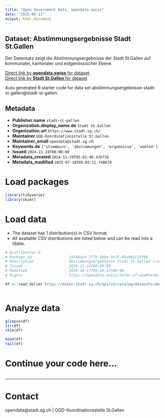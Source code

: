 ```yaml
---
title: "Open Government Data, opendata.swiss"
date: "2025-08-11"
output: html_document
---
```


## Dataset: Abstimmungsergebnisse Stadt St.Gallen

Der Datensatz zeigt die Abstimmungsergebnisse der Stadt St.Gallen auf kommunaler, kantonaler und eidgenössischer Ebene.

[Direct link by **opendata.swiss** for dataset](https://opendata.swiss/de/dataset/abstimmungsergebnisse-stadt-st-gallen)<br>
[Direct link by **Stadt St.Gallen** for dataset](https://daten.stadt.sg.ch/explore/dataset/abstimmungsergebnisse-stadt-st-gallen/)

Auto generated R starter code for data set abstimmungsergebnisse-stadt-st-gallen@stadt-st-gallen.

## Metadata

- **Publisher.name** `stadt-st-gallen`
- **Organization.display_name.de** `Stadt St.Gallen`
- **Organization.url** `https://www.stadt.sg.ch/`
- **Maintainer** `OGD-Koordinationsstelle St.Gallen`
- **Maintainer_email** `opendata@stadt.sg.ch`
- **Keywords.de** `['stimmburo', 'abstimmungen', 'ergebnisse', 'wahlen']`
- **Issued** `2024-11-24T00:00:00`
- **Metadata_created** `2024-11-29T05:01:40.470736`
- **Metadata_modified** `2025-07-18T05:03:11.748670`


# Load packages

```r

library(tidyverse)
library(skimr)

```

# Load data

-   The dataset has 1 distribution(s) in CSV format.
-   All available CSV distributions are listed below and can be read into a tibble.

```r

# Distribution 0
# Package_id               : 1df44ac9-7f7b-4bbe-9e75-89e981c25f96
# Description              : Abstimmungsergebnisse Stadt St.Gallen (csv)
# Issued                   : 2024-11-24T00:00:00
# Modified                 : 2024-10-17T09:26:17+00:00
# Rights                   : https://opendata.swiss/terms-of-use#terms_by

df <- read_delim('https://daten.stadt.sg.ch/api/v2/catalog/datasets/abstimmungsergebnisse-stadt-st-gallen/exports/csv?use_labels=true')



```

# Analyze data

```r

glimpse(df)
str(df)
skim(df)

head(df)
tail(df)

```

# Continue your code here...

```r

```

------------------------------------------------------------------------

# Contact

opendata@stadt.sg.ch | OGD-Koordinationsstelle St.Gallen
